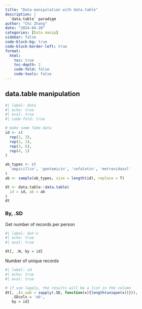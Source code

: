 ```yaml
---
title: "Data manipulation with data.table"
description: |
  `data.table` paradigm
author: "Chi Zhang"
date: "2024-04-20"
categories: [Data manip]
sidebar: false
code-block-bg: true
code-block-border-left: true
format: 
  html:
    toc: true
    toc-depth: 2
    code-fold: false
    code-tools: false
---
```



## data.table manipulation

```r
#| label: data
#| echo: true
#| eval: true
#| code-fold: true

# make some fake data
id <- c(
  rep(1, 3), 
  rep(2, 2), 
  rep(3, 6), 
  rep(4, 1)
)

ab_types <- c(
  'ampicillin', 'gentamicin', 'cefalotin', 'metronidazol'
)
ab <- sample(ab_types, size = length(id), replace = T)

dt <- data.table::data.table(
  id = id, ab = ab
)
dt
```


### By, .SD

Get number of records per person


```r
#| label: dot-n
#| echo: true
#| eval: true

dt[, .N, by = id]
```

Number of unique records

```r
#| label: sd
#| echo: true
#| eval: true

# if use lapply, the results will be a list in the column
dt[, .(n_uab = sapply(.SD, function(x){length(unique(x))})), 
   .SDcols = 'ab', 
   by = id]
```




